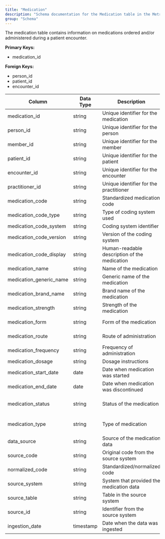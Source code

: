 ```yaml
---
title: "Medication"
description: "Schema documentation for the Medication table in the Metriport data model"
group: "Schema"
---
```


The medication table contains information on medications ordered and/or administered during a patient encounter.

**Primary Keys:**
* medication_id

**Foreign Keys:**
* person_id
* patient_id
* encounter_id

| Column | Data Type | Description | Terminology |
| ------ | --------- | ----------- | ----------- |
| medication_id | string | Unique identifier for the medication | - |
| person_id | string | Unique identifier for the person | - |
| member_id | string | Unique identifier for the member | - |
| patient_id | string | Unique identifier for the patient | - |
| encounter_id | string | Unique identifier for the encounter | - |
| practitioner_id | string | Unique identifier for the practitioner | - |
| medication_code | string | Standardized medication code | RxNorm, NDC, SNOMED CT |
| medication_code_type | string | Type of coding system used | rxnorm, ndc, snomed-ct |
| medication_code_system | string | Coding system identifier | - |
| medication_code_version | string | Version of the coding system | - |
| medication_code_display | string | Human-readable description of the medication | - |
| medication_name | string | Name of the medication | - |
| medication_generic_name | string | Generic name of the medication | - |
| medication_brand_name | string | Brand name of the medication | - |
| medication_strength | string | Strength of the medication | - |
| medication_form | string | Form of the medication | tablet, capsule, liquid, injection |
| medication_route | string | Route of administration | oral, intravenous, intramuscular |
| medication_frequency | string | Frequency of administration | daily, twice_daily, as_needed |
| medication_dosage | string | Dosage instructions | - |
| medication_start_date | date | Date when medication was started | - |
| medication_end_date | date | Date when medication was discontinued | - |
| medication_status | string | Status of the medication | active, discontinued, completed |
| medication_type | string | Type of medication | prescription, over_the_counter, controlled |
| data_source | string | Source of the medication data | claims, clinical, ehr |
| source_code | string | Original code from the source system | - |
| normalized_code | string | Standardized/normalized code | - |
| source_system | string | System that provided the medication data | - |
| source_table | string | Table in the source system | - |
| source_id | string | Identifier from the source system | - |
| ingestion_date | timestamp | Date when the data was ingested | - |